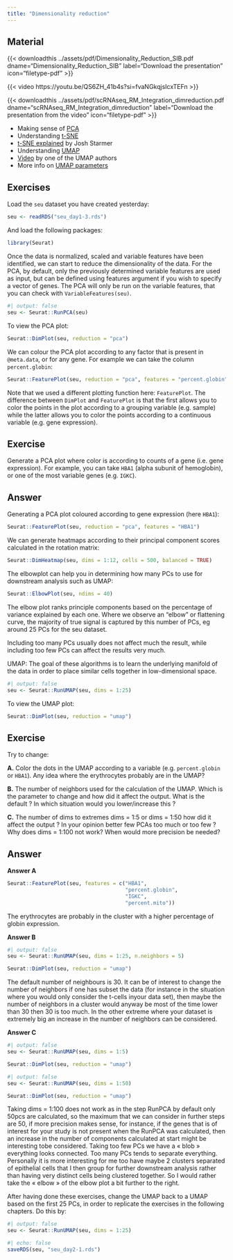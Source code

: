 ```yaml
---
title: "Dimensionality reduction"
---
```



## Material

{{< downloadthis ../assets/pdf/Dimensionality_Reduction_SIB.pdf dname="Dimensionality_Reduction_SIB" label="Download the presentation" icon="filetype-pdf" >}}

{{< video https://youtu.be/QS6ZH_41b4s?si=fvaNGkqjsIcxTEFn >}}

{{< downloadthis ../assets/pdf/scRNAseq_RM_Integration_dimreduction.pdf dname="scRNAseq_RM_Integration_dimreduction" label="Download the presentation from the video" icon="filetype-pdf" >}}

- Making sense of [PCA](https://stats.stackexchange.com/questions/2691/making-sense-of-principal-component-analysis-eigenvectors-eigenvalues)
- Understanding [t-SNE](https://distill.pub/2016/misread-tsne/)
- [t-SNE explained](https://www.youtube.com/watch?v=NEaUSP4YerM) by Josh Starmer
- Understanding [UMAP](https://pair-code.github.io/understanding-umap/)
- [Video](https://www.youtube.com/watch?v=nq6iPZVUxZU) by one of the UMAP authors
- More info on [UMAP parameters](https://umap.scikit-tda.org/parameters.html)




## Exercises

Load the `seu` dataset you have created yesterday:

```r
seu <- readRDS("seu_day1-3.rds")
```

And load the following packages:

```r
library(Seurat)
```

Once the data is normalized, scaled and variable features have been identified, we can start to reduce the dimensionality of the data.
For the PCA, by default, only the previously determined variable features are used as input, but can be defined using features argument if you wish to specify a vector of genes. The PCA will only be run on the variable features, that you can check with `VariableFeatures(seu)`.

```r
#| output: false
seu <- Seurat::RunPCA(seu)
```

To view the PCA plot:

```r
Seurat::DimPlot(seu, reduction = "pca")
```

We can colour the PCA plot according to any factor that is present in `@meta.data`, or for any gene. For example we can take the column `percent.globin`:

```r
Seurat::FeaturePlot(seu, reduction = "pca", features = "percent.globin")
```


::: {.callout-note}
Note that we used a different plotting function here: `FeaturePlot`. The difference between `DimPlot` and `FeaturePlot` is that the first allows you to color the points in the plot according to a grouping variable (e.g. sample) while the latter allows you to color the points according to a continuous variable (e.g. gene expression).
::: 

::: {.callout-important}
## Exercise
Generate a PCA plot where color is according to counts of a gene (i.e. gene expression). For example, you can take `HBA1` (alpha subunit of hemoglobin), or one of the most variable genes (e.g. `IGKC`).
::: 

::: {.callout-tip collapse="true"}
## Answer
Generating a PCA plot coloured according to gene expression (here `HBA1`):

```r
Seurat::FeaturePlot(seu, reduction = "pca", features = "HBA1")
```
:::


We can generate heatmaps according to their principal component scores calculated in the rotation matrix:

```r
Seurat::DimHeatmap(seu, dims = 1:12, cells = 500, balanced = TRUE)
```

The elbowplot can help you in determining how many PCs to use for downstream analysis such as UMAP:

```r
Seurat::ElbowPlot(seu, ndims = 40)
```

The elbow plot ranks principle components based on the percentage of variance explained by each one. Where we observe an "elbow" or flattening curve, the majority of true signal is captured by this number of PCs, eg around 25 PCs for the seu dataset.

Including too many PCs usually does not affect much the result, while including too few PCs can affect the results very much.

UMAP: The goal of these algorithms is to learn the underlying manifold of the data in order to place similar cells together in low-dimensional space.

```r
#| output: false
seu <- Seurat::RunUMAP(seu, dims = 1:25)
```

To view the UMAP plot:

```r
Seurat::DimPlot(seu, reduction = "umap")
```


::: {.callout-important}
## Exercise

Try to change:

**A.** Color the dots in the UMAP according to a variable (e.g. `percent.globin` or `HBA1`). Any idea where the erythrocytes probably are in the UMAP?

**B.** The number of neighbors used for the calculation of the UMAP. Which is the parameter to change and how did it affect the output. What is the default ? In which situation would you lower/increase this ?

**C.** The number of dims to extremes dims = 1:5 or dims = 1:50 how
did it affect the output ? In your opinion better few PCAs too much or too few ?
Why does dims = 1:100 not work? When would more precision be needed?

:::

::: {.callout-tip collapse="true"}

## Answer

**Answer A** 

```r
Seurat::FeaturePlot(seu, features = c("HBA1",
                                      "percent.globin",
                                      "IGKC",
                                      "percent.mito"))
```

The erythrocytes are probably in the cluster with a higher percentage of globin expression.

**Answer B**

```r
#| output: false
seu <- Seurat::RunUMAP(seu, dims = 1:25, n.neighbors = 5)
```

```r
Seurat::DimPlot(seu, reduction = "umap")
```

The default number of neighbours is 30. It can be of interest to change the number of neighbors if one has subset the data (for instance in the situation where you would only consider the t-cells inyour data set), then maybe the number of neighbors in a cluster would anyway be most of the time lower than 30 then 30 is too much. In the other extreme where your dataset is extremely big an increase in the number of neighbors can be considered.

**Answer C** 

```r
#| output: false
seu <- Seurat::RunUMAP(seu, dims = 1:5)
```

```r
Seurat::DimPlot(seu, reduction = "umap")
``` 

```r
#| output: false
seu <- Seurat::RunUMAP(seu, dims = 1:50) 
```

```r
Seurat::DimPlot(seu, reduction = "umap")
```

Taking dims = 1:100 does not work as in the step RunPCA by default only 50pcs are calculated, so the maximum that we can consider in further steps are 50, if more precision makes sense, for instance, if the genes that is of interest for your study is not present when the RunPCA was calculated, then an increase in the number of components calculated at start might be interesting tobe considered. Taking too few PCs we have a « blob » everything looks connected. Too many PCs tends to separate everything. Personally it is more interesting for me too have maybe 2 clusters separated of epithelial cells that I then group for further downstream analysis rather than having very distinct cells being clustered together. So I would rather take the « elbow » of the elbow plot a bit further to the right.

:::

::: {callout-warning}
After having done these exercises, change the UMAP back to a UMAP based on the first 25 PCs, in order to replicate the exercises in the following chapters. Do this by:

```r
#| output: false
seu <- Seurat::RunUMAP(seu, dims = 1:25)
```

:::

```r
#| echo: false
saveRDS(seu, "seu_day2-1.rds")
```
